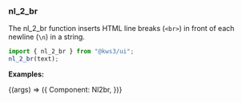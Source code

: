 
<Version />

<Meta title="Utils/2. Examples/2. Nl2br" />

### nl_2_br

The nl_2_br function inserts HTML line breaks (`<br>`) in front of each newline (`\n`) in a string.

```js
import { nl_2_br } from "@kws3/ui";
nl_2_br(text);
```

**Examples:**

<Story name="2. Nl2br" args={{}}>
  {(args) => ({
    Component: Nl2br,
  })}
</Story>

